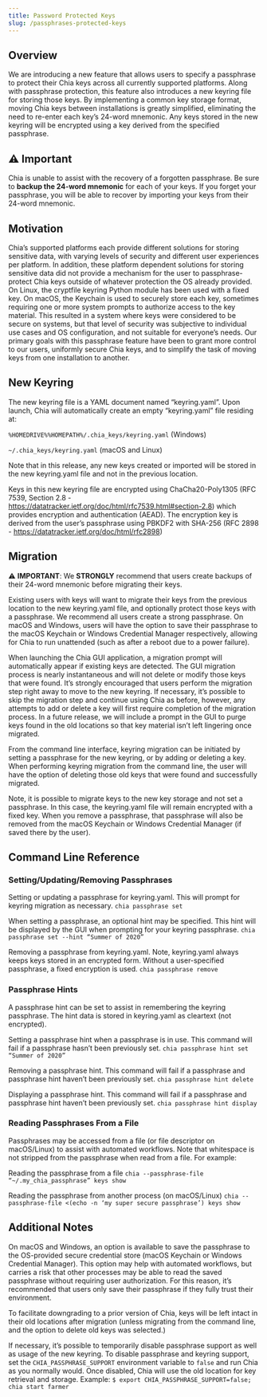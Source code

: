 ```yaml
---
title: Password Protected Keys
slug: /passphrases-protected-keys
---
```


## Overview

We are introducing a new feature that allows users to specify a passphrase to protect their Chia keys across all currently supported platforms. Along with passphrase protection, this feature also introduces a new keyring file for storing those keys. By implementing a common key storage format, moving Chia keys between installations is greatly simplified, eliminating the need to re-enter each key’s 24-word mnemonic. Any keys stored in the new keyring will be encrypted using a key derived from the specified passphrase.

## :warning: Important

Chia is unable to assist with the recovery of a forgotten passphrase. Be sure to **backup the 24-word mnemonic** for each of your keys. If you forget your passphrase, you will be able to recover by importing your keys from their 24-word mnemonic.

## Motivation

Chia’s supported platforms each provide different solutions for storing sensitive data, with varying levels of security and different user experiences per platform. In addition, these platform dependent solutions for storing sensitive data did not provide a mechanism for the user to passphrase-protect Chia keys outside of whatever protection the OS already provided. On Linux, the cryptfile keyring Python module has been used with a fixed key. On macOS, the Keychain is used to securely store each key, sometimes requiring one or more system prompts to authorize access to the key material. This resulted in a system where keys were considered to be secure on systems, but that level of security was subjective to individual use cases and OS configuration, and not suitable for everyone’s needs. Our primary goals with this passphrase feature have been to grant more control to our users, uniformly secure Chia keys, and to simplify the task of moving keys from one installation to another.

## New Keyring

The new keyring file is a YAML document named “keyring.yaml”. Upon launch, Chia will automatically create an empty “keyring.yaml” file residing at:

`%HOMEDRIVE%%HOMEPATH%/.chia_keys/keyring.yaml` (Windows)

`~/.chia_keys/keyring.yaml` (macOS and Linux)

Note that in this release, any new keys created or imported will be stored in the new keyring.yaml file and not in the previous location.

Keys in this new keyring file are encrypted using ChaCha20-Poly1305 (RFC 7539, Section 2.8 - https://datatracker.ietf.org/doc/html/rfc7539.html#section-2.8) which provides encryption and authentication (AEAD). The encryption key is derived from the user’s passphrase using PBKDF2 with SHA-256 (RFC 2898 - https://datatracker.ietf.org/doc/html/rfc2898)

## Migration

:warning: **IMPORTANT**: We **STRONGLY** recommend that users create backups of their 24-word mnemonic before migrating their keys.

Existing users with keys will want to migrate their keys from the previous location to the new keyring.yaml file, and optionally protect those keys with a passphrase. We recommend all users create a strong passphrase. On macOS and Windows, users will have the option to save their passphrase to the macOS Keychain or Windows Credential Manager respectively, allowing for Chia to run unattended (such as after a reboot due to a power failure).

When launching the Chia GUI application, a migration prompt will automatically appear if existing keys are detected. The GUI migration process is nearly instantaneous and will not delete or modify those keys that were found. It’s strongly encouraged that users perform the migration step right away to move to the new keyring. If necessary, it’s possible to skip the migration step and continue using Chia as before, however, any attempts to add or delete a key will first require completion of the migration process. In a future release, we will include a prompt in the GUI to purge keys found in the old locations so that key material isn’t left lingering once migrated.

From the command line interface, keyring migration can be initiated by setting a passphrase for the new keyring, or by adding or deleting a key. When performing keyring migration from the command line, the user will have the option of deleting those old keys that were found and successfully migrated.

Note, it is possible to migrate keys to the new key storage and not set a passphrase. In this case, the keyring.yaml file will remain encrypted with a fixed key. When you remove a passphrase, that passphrase will also be removed from the macOS Keychain or Windows Credential Manager (if saved there by the user).

## Command Line Reference

### Setting/Updating/Removing Passphrases

Setting or updating a passphrase for keyring.yaml. This will prompt for keyring migration as necessary.
`chia passphrase set`

When setting a passphrase, an optional hint may be specified. This hint will be displayed by the GUI when prompting for your keyring passphrase.
`chia passphrase set --hint “Summer of 2020”`

Removing a passphrase from keyring.yaml. Note, keyring.yaml always keeps keys stored in an encrypted form. Without a user-specified passphrase, a fixed encryption is used.
`chia passphrase remove`

### Passphrase Hints

A passphrase hint can be set to assist in remembering the keyring passphrase. The hint data is stored in keyring.yaml as cleartext (not encrypted).

Setting a passphrase hint when a passphrase is in use. This command will fail if a passphrase hasn’t been previously set.
`chia passphrase hint set “Summer of 2020”`

Removing a passphrase hint. This command will fail if a passphrase and passphrase hint haven’t been previously set.
`chia passphrase hint delete`

Displaying a passphrase hint. This command will fail if a passphrase and passphrase hint haven’t been previously set.
`chia passphrase hint display`

### Reading Passphrases From a File

Passphrases may be accessed from a file (or file descriptor on macOS/Linux) to assist with automated workflows. Note that whitespace is not stripped from the passphrase when read from a file. For example:

Reading the passphrase from a file
`chia --passphrase-file “~/.my_chia_passphrase” keys show`

Reading the passphrase from another process (on macOS/Linux)
`chia --passphrase-file <(echo -n ‘my super secure passphrase’) keys show`

## Additional Notes

On macOS and Windows, an option is available to save the passphrase to the OS-provided secure credential store (macOS Keychain or Windows Credential Manager). This option may help with automated workflows, but carries a risk that other processes may be able to read the saved passphrase without requiring user authorization. For this reason, it’s recommended that users only save their passphrase if they fully trust their environment.

To facilitate downgrading to a prior version of Chia, keys will be left intact in their old locations after migration (unless migrating from the command line, and the option to delete old keys was selected.)

If necessary, it’s possible to temporarily disable passphrase support as well as usage of the new keyring. To disable passphrase and keyring support, set the `CHIA_PASSPHRASE_SUPPORT` environment variable to `false` and run Chia as you normally would. Once disabled, Chia will use the old location for key retrieval and storage. Example:
`$ export CHIA_PASSPHRASE_SUPPORT=false; chia start farmer`
